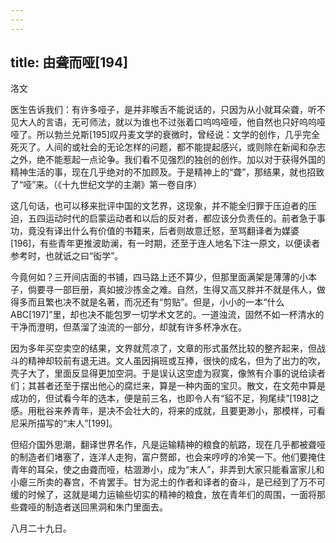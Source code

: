 ```yaml
---
---
---
```

title: 由聋而哑[194]
---




洛文

医生告诉我们：有许多哑子，是并非喉舌不能说话的，只因为从小就耳朵聋，听不见大人的言语，无可师法，就以为谁也不过张着口呜呜哑哑，他自然也只好呜呜哑哑了。所以勃兰兑斯[195]叹丹麦文学的衰微时，曾经说：文学的创作，几乎完全死灭了。人间的或社会的无论怎样的问题，都不能提起感兴，或则除在新闻和杂志之外，绝不能惹起一点论争。我们看不见强烈的独创的创作。加以对于获得外国的精神生活的事，现在几乎绝对的不加顾及。于是精神上的“聋”，那结果，就也招致了“哑”来。（《十九世纪文学的主潮》第一卷自序）

这几句话，也可以移来批评中国的文艺界，这现象，并不能全归罪于压迫者的压迫，五四运动时代的启蒙运动者和以后的反对者，都应该分负责任的。前者急于事功，竟没有译出什么有价值的书籍来，后者则故意迁怒，至骂翻译者为媒婆[196]，有些青年更推波助澜，有一时期，还至于连人地名下注一原文，以便读者参考时，也就诋之曰“衒学”。

今竟何如？三开间店面的书铺，四马路上还不算少，但那里面满架是薄薄的小本子，倘要寻一部巨册，真如披沙拣金之难。自然，生得又高又胖并不就是伟人，做得多而且繁也决不就是名著，而况还有“剪贴”。但是，小小的一本“什么ABC[197]”里，却也决不能包罗一切学术文艺的。一道浊流，固然不如一杯清水的干净而澄明，但蒸溜了浊流的一部分，却就有许多杯净水在。

因为多年买空卖空的结果，文界就荒凉了，文章的形式虽然比较的整齐起来，但战斗的精神却较前有退无进。文人虽因捐班或互捧，很快的成名，但为了出力的吹，壳子大了，里面反显得更加空洞。于是误认这空虚为寂寞，像煞有介事的说给读者们；其甚者还至于摆出他心的腐烂来，算是一种内面的宝贝。散文，在文苑中算是成功的，但试看今年的选本，便是前三名，也即令人有“貂不足，狗尾续”[198]之感。用秕谷来养青年，是决不会壮大的，将来的成就，且要更渺小，那模样，可看尼采所描写的“末人”[199]。

但绍介国外思潮，翻译世界名作，凡是运输精神的粮食的航路，现在几乎都被聋哑的制造者们堵塞了，连洋人走狗，富户赘郎，也会来哼哼的冷笑一下。他们要掩住青年的耳朵，使之由聋而哑，枯涸渺小，成为“末人”，非弄到大家只能看富家儿和小瘪三所卖的春宫，不肯罢手。甘为泥土的作者和译者的奋斗，是已经到了万不可缓的时候了，这就是竭力运输些切实的精神的粮食，放在青年们的周围，一面将那些聋哑的制造者送回黑洞和朱门里面去。

八月二十九日。